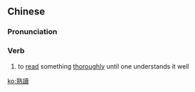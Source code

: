 {{also|熟读}}
==Chinese==
{{zh-forms|s=熟读}}

===Pronunciation===
{{zh-pron
|m=shúdú,shóudú,2nb=common variant
|cat=v
}}

===Verb===
{{zh-verb}}

# to [[read]] something [[thoroughly]] until one understands it well

[[ko:熟讀]]